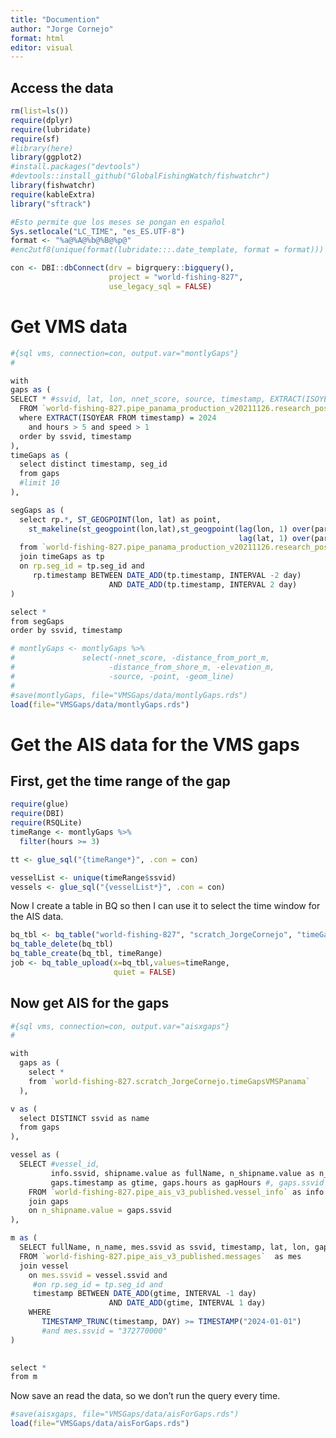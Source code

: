 ```yaml
---
title: "Documention"
author: "Jorge Cornejo"
format: html
editor: visual
---
```


## Access the data

```r
rm(list=ls())
require(dplyr)
require(lubridate)
require(sf)
#library(here)
library(ggplot2)
#install.packages("devtools")
#devtools::install_github("GlobalFishingWatch/fishwatchr")
library(fishwatchr)
require(kableExtra)
library("sftrack")

#Esto permite que los meses se pongan en español
Sys.setlocale("LC_TIME", "es_ES.UTF-8")
format <- "%a@%A@%b@%B@%p@"
#enc2utf8(unique(format(lubridate:::.date_template, format = format)))

con <- DBI::dbConnect(drv = bigrquery::bigquery(), 
                      project = "world-fishing-827", 
                      use_legacy_sql = FALSE)
```

# Get VMS data

```r
#{sql vms, connection=con, output.var="montlyGaps"}
#

with 
gaps as (
SELECT * #ssvid, lat, lon, nnet_score, source, timestamp, EXTRACT(ISOYEAR FROM timestamp) AS year
  FROM `world-fishing-827.pipe_panama_production_v20211126.research_positions`
  where EXTRACT(ISOYEAR FROM timestamp) = 2024
    and hours > 5 and speed > 1 
  order by ssvid, timestamp
),
timeGaps as (
  select distinct timestamp, seg_id
  from gaps
  #limit 10
),

segGaps as (
  select rp.*, ST_GEOGPOINT(lon, lat) as point,
    st_makeline(st_geogpoint(lon,lat),st_geogpoint(lag(lon, 1) over(partition by ssvid order by rp.timestamp),
                                                   lag(lat, 1) over(partition by ssvid order by rp.timestamp))) as geom_line,
  from `world-fishing-827.pipe_panama_production_v20211126.research_positions` as rp
  join timeGaps as tp
  on rp.seg_id = tp.seg_id and
     rp.timestamp BETWEEN DATE_ADD(tp.timestamp, INTERVAL -2 day)
                      AND DATE_ADD(tp.timestamp, INTERVAL 2 day)
)

select *
from segGaps
order by ssvid, timestamp

```

```r
# montlyGaps <- montlyGaps %>% 
#               select(-nnet_score, -distance_from_port_m, 
#                     -distance_from_shore_m, -elevation_m, 
#                     -source, -point, -geom_line)
#   
#save(montlyGaps, file="VMSGaps/data/montlyGaps.rds")
load(file="VMSGaps/data/montlyGaps.rds")

```

# Get the AIS data for the VMS gaps

## First, get the time range of the gap

```r
require(glue)
require(DBI)
require(RSQLite)
timeRange <- montlyGaps %>% 
  filter(hours >= 3)

tt <- glue_sql("{timeRange*}", .con = con)

vesselList <- unique(timeRange$ssvid)
vessels <- glue_sql("{vesselList*}", .con = con)
```

Now I create a table in BQ so then I can use it to select the time window for the 
AIS data.

```r
bq_tbl <- bq_table("world-fishing-827", "scratch_JorgeCornejo", "timeGapsVMSPanama")
bq_table_delete(bq_tbl)
bq_table_create(bq_tbl, timeRange)
job <- bq_table_upload(x=bq_tbl,values=timeRange,
                       quiet = FALSE)

```


## Now get AIS for the gaps

```r
#{sql vms, connection=con, output.var="aisxgaps"}
#

with
  gaps as (
    select * 
    from `world-fishing-827.scratch_JorgeCornejo.timeGapsVMSPanama`
  ),

v as (
  select DISTINCT ssvid as name
  from gaps
),

vessel as (
  SELECT #vessel_id, 
         info.ssvid, shipname.value as fullName, n_shipname.value as n_name,
         gaps.timestamp as gtime, gaps.hours as gapHours #, gaps.ssvid as name
    FROM `world-fishing-827.pipe_ais_v3_published.vessel_info` as info
    join gaps
    on n_shipname.value = gaps.ssvid
),

m as (
  SELECT fullName, n_name, mes.ssvid as ssvid, timestamp, lat, lon, gapHours
  FROM `world-fishing-827.pipe_ais_v3_published.messages`  as mes
  join vessel
    on mes.ssvid = vessel.ssvid and
     #on rp.seg_id = tp.seg_id and
     timestamp BETWEEN DATE_ADD(gtime, INTERVAL -1 day)
                      AND DATE_ADD(gtime, INTERVAL 1 day)
    WHERE
       TIMESTAMP_TRUNC(timestamp, DAY) >= TIMESTAMP("2024-01-01") 
       #and mes.ssvid = "372770000"
)

 
select *
from m
```
Now save an read the data, so we don't run the query every time.

```r
#save(aisxgaps, file="VMSGaps/data/aisForGaps.rds")
load(file="VMSGaps/data/aisForGaps.rds")
```

